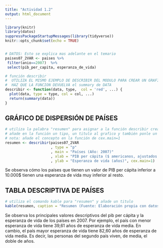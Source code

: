 ---
title: "Actividad 1.2"
output: html_document
---

```{r setup, include=FALSE}
library(knitr)
library(datos)
suppressPackageStartupMessages(library(tidyverse))
knitr::opts_chunk$set(echo = TRUE)


# DATOS: Esto se explica mas adelante en el temario
paises07_2VAR <- paises %>% 
 filter(anio==2007)  %>%
 select(pib_per_capita, esperanza_de_vida)

# función describir
#  UTILIZA EL MISMO EJEMPLO DE DESCRIBIR DEL MODULO PARA CREAR UN GRAFICO DE PUNTOS ROJOS A PARTIR DE data
#  HAZ QUE LA FUNCION DEVUELVA el summary de DATA 
describir <- function(data, type,  col = 'red', ...) {
  plot(data, type = type, col = col, ...)
  return(summary(data))
}
```

## GRÁFICO DE DISPERSIÓN DE PAÍSES

```{r, fig.cap="Fuente: Elaboración propia con datos de Gapminder", fig.align="center", message=FALSE}
# utiliza la palabra "resumen" para asignar a la función describir creada anteriormente para los datos de paises07_2VAR 
# añade en la función un tipo, un titulo al grafico y también ponle un titulo a los ejes
# nota: añade el concepto en la función de cex.main=1
resumen <- describir(paises07_2VAR
                     , type = "p"
                     , main = "Países (Año: 2007)"
                     , xlab = "PIB per cápita ($ americanos, ajustados según inflación)"
                     , ylab = "Esperanza de vida (años)", cex.main=1)
```

Se observa cómo los países que tienen un valor de PIB per cápita inferior a 10.000$ tienen una esperanza de vida muy inferior al resto.

## TABLA DESCRIPTIVA DE PAÍSES 

```{r}
# utiliza el comando kable para "resumen" y añade un titulo 
kable(resumen, caption = "Resumen (Fuente: Elaboración propia con datos de Gapminder)")
```

Se observa los principales valores descriptivos del pib per cápita y la esperanza de vida de los países en 2007. Por ejemplo, el país con menor esperanza de vida tiene 39,61 años de esperanza de vida media. En cambio, el país mayor esperanza de vida tiene 82,60 años de esperanza de vida media. Es decir, las personas del segundo país viven, de media, el doble de años.
